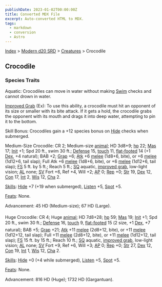 ```yaml
---
publishDate: 2023-01-02T00:00:00Z
title: Converted MDX File
excerpt: Auto-converted HTML to MDX.
tags:
  - markdown
  - conversion
  - Astro
---
```


[Index](-index) > [Modern d20 SRD](modern-d20-srd-index) > [Creatures](modern-d20-srd-creatures-index) > Crocodile

## Crocodile

### Species Traits

Aquatic: Crocodiles can move in water without making [Swim](modern-d20-srd-skills-swim) checks and cannot drown in water.

[Improved Grab](modern-d20-srd-special-abilities-improved-grab) (Ex): To use this ability, a crocodile must hit an opponent of its size or smaller with its bite attack. If it gets a hold, the crocodile grabs the opponent with its mouth and drags it into deep water, attempting to pin it to the bottom.

Skill Bonus: Crocodiles gain a +12 species bonus on [Hide](modern-d20-srd-skills-hide) checks when submerged.

Medium-Size Crocodile: CR 2; Medium-size [animal](modern-d20-srd-creature-types-animal); HD 3d8+9; [hp](modern-d20-srd-combat-hit-points) 22; [Mas](modern-d20-srd-creatures-creature-overview) 17; [Init](modern-d20-srd-combat-initiative) +1; Spd 20 ft., swim 30 ft.; [Defense](modern-d20-srd-combat-defense) 15, [touch](modern-d20-srd-combat-attack-actions) 11, [flat-footed](modern-d20-srd-combat-surprise) 14 (+1 [Dex](modern-d20-srd-basics-ability-scores), +4 natural); BAB +2; [Grap](modern-d20-srd-combat-grapple) +6; [Atk](modern-d20-srd-combat-attack-roll) +6 [melee](modern-d20-srd-combat-attack-roll) (1d8+6, bite), or +6 [melee](modern-d20-srd-combat-attack-roll) (1d12+6, tail slap); Full Atk +6 [melee](modern-d20-srd-combat-attack-roll) (1d8+6, bite), or +6 [melee](modern-d20-srd-combat-attack-roll) (1d12+6, tail slap); [FS](modern-d20-srd-creatures-creature-overview) 5 ft. by 5 ft.; Reach 5 ft.; [SQ](modern-d20-srd-creatures-creature-overview) aquatic, [improved grab](modern-d20-srd-special-abilities-improved-grab), low-light vision; [AL](modern-d20-srd-basics-allegiances) none; [SV](modern-d20-srd-basics-saving-throws) Fort +6, Ref +4, Will +2; [AP](modern-d20-srd-creatures-creature-overview) 0; [Rep](modern-d20-srd-creatures-creature-overview) +0; [Str](modern-d20-srd-basics-ability-scores) 19, [Dex](modern-d20-srd-basics-ability-scores) 12, [Con](modern-d20-srd-basics-ability-scores) 17, [Int](modern-d20-srd-basics-ability-scores) 2, [Wis](modern-d20-srd-basics-ability-scores) 12, [Cha](modern-d20-srd-basics-ability-scores) 2.

[Skills](modern-d20-srd-skills-index): [Hide](modern-d20-srd-skills-hide) +7 (+19 when submerged), [Listen](modern-d20-srd-skills-listen) +5, [Spot](modern-d20-srd-skills-spot) +5.

[Feats](modern-d20-srd-feats-index): None.

Advancement: 45 HD (Medium-size); 67 HD (Large).

Huge Crocodile: CR 4; Huge [animal](modern-d20-srd-creature-types-animal); HD 7d8+28; [hp](modern-d20-srd-combat-hit-points) 59; [Mas](modern-d20-srd-creatures-creature-overview) 19; [Init](modern-d20-srd-combat-initiative) +1; Spd 20 ft., swim 30 ft.; [Defense](modern-d20-srd-combat-defense) 16, [touch](modern-d20-srd-combat-attack-actions) 9, [flat-footed](modern-d20-srd-combat-surprise) 15 (2 size, +1 [Dex](modern-d20-srd-basics-ability-scores), +7 natural); BAB +5; [Grap](modern-d20-srd-combat-grapple) +21; [Atk](modern-d20-srd-combat-attack-roll) +11 [melee](modern-d20-srd-combat-attack-roll) (2d8+12, bite), or +11 [melee](modern-d20-srd-combat-attack-roll) (1d12+12, tail slap); Full +11 [melee](modern-d20-srd-combat-attack-roll) (2d8+12, bite), or +11 [melee](modern-d20-srd-combat-attack-roll) (1d12+12, tail slap); [FS](modern-d20-srd-creatures-creature-overview) 15 ft. by 15 ft.; Reach 10 ft.; [SQ](modern-d20-srd-creatures-creature-overview) aquatic, [improved grab](modern-d20-srd-special-abilities-improved-grab), low-light vision; [AL](modern-d20-srd-basics-allegiances) none; [SV](modern-d20-srd-basics-saving-throws) Fort +9, Ref +6, Will +3; [AP](modern-d20-srd-creatures-creature-overview) 0; [Rep](modern-d20-srd-creatures-creature-overview) +0; [Str](modern-d20-srd-basics-ability-scores) 27, [Dex](modern-d20-srd-basics-ability-scores) 12, [Con](modern-d20-srd-basics-ability-scores) 19, [Int](modern-d20-srd-basics-ability-scores) 1, [Wis](modern-d20-srd-basics-ability-scores) 12, [Cha](modern-d20-srd-basics-ability-scores) 2.

[Skills](modern-d20-srd-skills-index): [Hide](modern-d20-srd-skills-hide) +0 (+4 while submerged), [Listen](modern-d20-srd-skills-listen) +5, [Spot](modern-d20-srd-skills-spot) +5.

[Feats](modern-d20-srd-feats-index): None.

Advancement: 816 HD (Huge); 1732 HD (Gargantuan).
